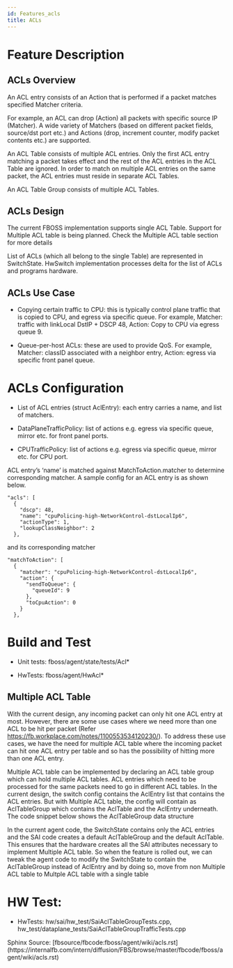 ```yaml
---
id: Features_acls
title: ACLs
---
```


# Feature Description

## ACLs Overview

An ACL entry consists of an Action that is performed if a packet matches specified Matcher criteria.

For example, an ACL can drop (Action) all packets with specific source IP (Matcher). A wide variety of Matchers (based on different packet fields, source/dst port etc.) and Actions (drop, increment counter, modify packet contents etc.) are supported.

An ACL Table consists of multiple ACL entries. Only the first ACL entry matching a packet takes effect and the rest of the ACL entries in the ACL Table are ignored. In order to match on multiple ACL entries on the same packet, the ACL entries must reside in separate ACL Tables.

An ACL Table Group consists of multiple ACL Tables.

## ACLs Design

The current FBOSS implementation supports single ACL Table. Support for Multiple ACL table is being planned. Check the Multiple ACL table section for more details

List of ACLs (which all belong to the single Table) are represented in SwitchState. HwSwitch implementation processes delta for the list of ACLs and programs hardware.

## ACLs Use Case

* Copying certain traffic to CPU: this is typically control plane traffic that is copied to CPU, and egress via specific queue. For example, Matcher: traffic with linkLocal DstIP + DSCP 48, Action: Copy to CPU via egress queue 9.

* Queue-per-host ACLs: these are used to provide QoS. For example, Matcher: classID associated with a neighbor entry, Action: egress via specific front panel queue.


# ACLs Configuration

* List of ACL entries (struct AclEntry): each entry carries a name, and list of matchers.

* DataPlaneTrafficPolicy: list of actions e.g. egress via specific queue, mirror etc. for front panel ports.

* CPUTrafficPolicy: list of actions e.g. egress via specific queue, mirror etc. for CPU port.


ACL entry’s ‘name’ is matched against MatchToAction.matcher to determine corresponding matcher. A sample config for an ACL entry is as shown below.

```
"acls": [
  {
    "dscp": 48,
    "name": "cpuPolicing-high-NetworkControl-dstLocalIp6",
    "actionType": 1,
    "lookupClassNeighbor": 2
  },
```
and its corresponding matcher

```
"matchToAction": [
  {
    "matcher": "cpuPolicing-high-NetworkControl-dstLocalIp6",
    "action": {
      "sendToQueue": {
        "queueId": 9
      },
      "toCpuAction": 0
    }
  },
```
# Build and Test

* Unit tests: fboss/agent/state/tests/Acl*

* HwTests: fboss/agent/HwAcl*


## Multiple ACL Table

With the current design, any incoming packet can only hit one ACL entry at most. However, there are some use cases where we need more than one ACL to be hit per packet (Refer https://fb.workplace.com/notes/1100553534120230/). To address these use cases, we have the need for multiple ACL table where the incoming packet can hit one ACL entry per table and so has the possibility of hitting more than one ACL entry.

Multiple ACL table can be implemented by declaring an ACL table group which can hold multiple ACL tables. ACL entries which need to be processed for the same packets need to go in different ACL tables. In the current design, the switch config contains the AclEntry list that contains the ACL entries. But with Multiple ACL table, the config will contain as AclTableGroup which contains the AclTable and the AclEntry underneath. The code snippet below shows the AclTableGroup data structure


In the current agent code, the SwitchState contains only the ACL entries and the SAI code creates a default AclTableGroup and the default AclTable. This ensures that the hardware creates all the SAI attributes necessary to implement Multiple ACL table. So when the feature is rolled out, we can tweak the agent code to modify the SwitchState to contain the AclTableGroup instead of AclEntry and by doing so, move from non Multiple ACL table to Multple ACL table with a single table

# HW Test:

* HwTests: hw/sai/hw_test/SaiAclTableGroupTests.cpp, hw_test/dataplane_tests/SaiAclTableGroupTrafficTests.cpp


<div>
Sphinx Source: [fbsource/fbcode:fboss/agent/wiki/acls.rst](https://internalfb.com/intern/diffusion/FBS/browse/master/fbcode/fboss/agent/wiki/acls.rst)</div>
